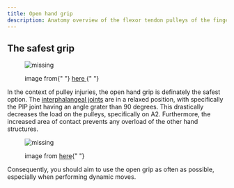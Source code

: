 ```yaml
---
title: Open hand grip
description: Anatomy overview of the flexor tendon pulleys of the finger
---
```



## The safest grip

<figure>
  <img src={Open} alt="missing" />
  <figcaption>
    <p>
      image from{" "}
      <a href="https://www.mapleclinic.ie/bloghome/fingerpulleyinjury/open-hand-grip/">
        here
      </a>{" "}
    </p>
  </figcaption>
</figure>

In the context of pulley injuries, the open hand grip is definately the safest option. The [interphalangeal joints](/anatomy/bones) are in a relaxed position, with specifically the PIP joint having an angle grater than 90 degrees. This drastically decreases the load on the pulleys, specifically on A2. Furthermore, the increased area of contact prevents any overload of the other hand structures.

<figure>
  <img src={OpenPip} alt="missing" />
  <figcaption>
    <p>
      image from <a href="http://thehealthbox.ca/?tag=stability">here</a>{" "}
    </p>
  </figcaption>
</figure>

Consequently, you should aim to use the open grip as often as possible, especially when performing dynamic moves.
